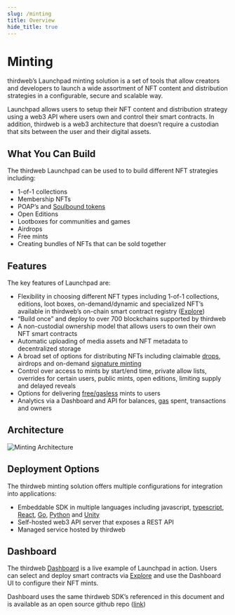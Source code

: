 ```yaml
---
slug: /minting
title: Overview
hide_title: true
---
```


# Minting

thirdweb’s Launchpad minting solution is a set of tools that allow creators and developers to launch a wide assortment of NFT content and distribution strategies in a configurable, secure and scalable way.

Launchpad allows users to setup their NFT content and distribution strategy using a web3 API where users own and control their smart contracts. In addition, thirdweb is a web3 architecture that doesn’t require a custodian that sits between the user and their digital assets.

## What You Can Build

The thirdweb Launchpad can be used to to build different NFT strategies including:

- 1-of-1 collections
- Membership NFTs
- POAP’s and [Soulbound tokens](/glossary/soulbound)
- Open Editions
- Lootboxes for communities and games
- Airdrops
- Free mints
- Creating bundles of NFTs that can be sold together

## Features

The key features of Launchpad are:

- Flexibility in choosing different NFT types including 1-of-1 collections, editions, loot boxes, on-demand/dynamic and specialized NFT’s available in thirdweb’s on-chain smart contract registry ([Explore](https://thirdweb.com/explore))
- “Build once” and deploy to over 700 blockchains supported by thirdweb
- A non-custodial ownership model that allows users to own their own NFT smart contracts
- Automatic uploading of media assets and NFT metadata to decentralized storage
- A broad set of options for distributing NFTs including claimable [drops](/glossary/drop), airdrops and on-demand [signature minting](/glossary/signature-based-minting)
- Control over access to mints by start/end time, private allow lists, overrides for certain users, public mints, open editions, limiting supply and delayed reveals
- Options for delivering [free/gasless](/glossary/gasless-transactions) mints to users
- Analytics via a Dashboard and API for balances, [gas](/glossary/gas) spent, transactions and owners

## Architecture

![Minting Architecture](./assets/architecture.png)

## Deployment Options

The thirdweb minting solution offers multiple configurations for integration into applications:

- Embeddable SDK in multiple languages including javascript, [typescript](/typescript), [React](/react), [Go](/go), [Python](/python) and [Unity](/unity)
- Self-hosted web3 API server that exposes a REST API
- Managed service hosted by thirdweb

## Dashboard

The thirdweb [Dashboard](https://thirdweb.com/dashboard) is a live example of Launchpad in action. Users can select and deploy smart contracts via [Explore](https://thirdweb.com/explore) and use the Dashboard UI to configure their NFT mints.

Dashboard uses the same thirdweb SDK’s referenced in this document and is available as an open source github repo ([link](https://github.com/thirdweb-dev/dashboard))

